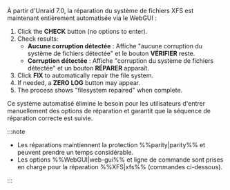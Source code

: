 À partir d'Unraid 7.0, la réparation du système de fichiers XFS est maintenant entièrement automatisée via le WebGUI :

1. Click the **CHECK** button (no options to enter).
2. Check results:
   - **Aucune corruption détectée** : Affiche "aucune corruption du système de fichiers détectée" et le bouton **VÉRIFIER** reste.
   - **Corruption détectée** : Affiche "corruption du système de fichiers détectée" et un bouton **RÉPARER** apparaît.
3. Click **FIX** to automatically repair the file system.
4. If needed, a **ZERO LOG** button may appear.
5. The process shows "filesystem repaired" when complete.

Ce système automatisé élimine le besoin pour les utilisateurs d'entrer manuellement des options de réparation et garantit que la séquence de réparation correcte est suivie.

:::note

- Les réparations maintiennent la protection %%parity|parity%% et peuvent prendre un temps considérable.
- Les options %%WebGUI|web-gui%% et ligne de commande sont prises en charge pour la réparation %%XFS|xfs%% (commandes ci-dessous).

:::
